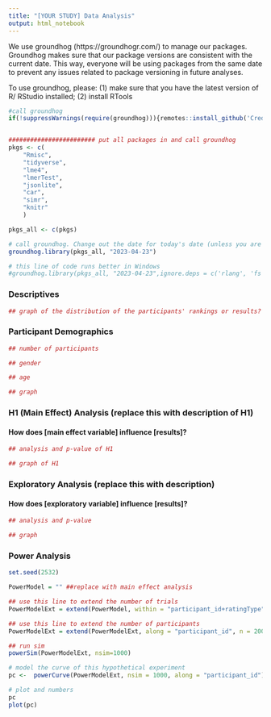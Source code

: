```yaml
---
title: "[YOUR STUDY] Data Analysis"
output: html_notebook
---
```


We use groundhog (https://groundhogr.com/) to manage our packages. Groundhog makes sure that our package versions are consistent with the current date. This way, everyone will be using packages from the same date to prevent any issues related to package versioning in future analyses. 

To use groundhog, please: 
(1) make sure that you have the latest version of R/ RStudio installed; 
(2) install RTools

```r

#call groundhog
if(!suppressWarnings(require(groundhog))){remotes::install_github('CredibilityLab/groundhog');library("groundhog")}


######################## put all packages in and call groundhog
pkgs <- c(
    "Rmisc",
    "tidyverse",
    "lme4",
    "lmerTest",
    "jsonlite",
    "car",
    "simr",
    "knitr"
    )

pkgs_all <- c(pkgs)

# call groundhog. Change out the date for today's date (unless you are running an old analysis)
groundhog.library(pkgs_all, "2023-04-23")

# this line of code runs better in Windows
#groundhog.library(pkgs_all, "2023-04-23",ignore.deps = c('rlang', 'fs' ) )

```


### Descriptives
```r

## graph of the distribution of the participants' rankings or results? 

```


### Participant Demographics
```r

## number of participants

## gender

## age

## graph

```


### H1 (Main Effect) Analysis (replace this with description of H1)

#### How does [main effect variable] influence [results]?

```r

## analysis and p-value of H1

## graph of H1

```

### Exploratory Analysis (replace this with description)

#### How does [exploratory variable] influence [results]?

```r

## analysis and p-value

## graph
```



### Power Analysis 

```r


set.seed(2532)

PowerModel = "" ##replace with main effect analysis

## use this line to extend the number of trials
PowerModelExt = extend(PowerModel, within = "participant_id+ratingType", n = 50)

## use this line to extend the number of participants
PowerModelExt = extend(PowerModelExt, along = "participant_id", n = 200)

## run sim
powerSim(PowerModelExt, nsim=1000)

# model the curve of this hypothetical experiment
pc <-  powerCurve(PowerModelExt, nsim = 1000, along = "participant_id") 

# plot and numbers
pc 
plot(pc)

```